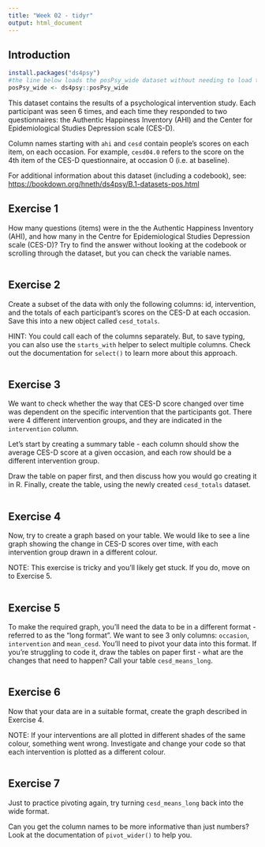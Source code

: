 ```yaml
---
title: "Week 02 - tidyr"
output: html_document
---
```


## Introduction

```r
install.packages("ds4psy")
#the line below loads the posPsy_wide dataset without needing to load the entire ds4psy package
posPsy_wide <- ds4psy::posPsy_wide 
```

This dataset contains the results of a psychological intervention study. Each participant was seen 6 times, and each time they responded to two questionnaires: the Authentic Happiness Inventory (AHI) and the Center for Epidemiological Studies Depression scale (CES-D).

Column names starting with `ahi` and `cesd` contain people's scores on each item, on each occasion. For example, `cesd04.0` refers to the score on the 4th item of the CES-D questionnaire, at occasion 0 (i.e. at baseline).

For additional information about this dataset (including a codebook), see: <https://bookdown.org/hneth/ds4psy/B.1-datasets-pos.html>

## Exercise 1
How many questions (items) were in the the Authentic Happiness Inventory (AHI), and how many in the Centre for Epidemiological Studies Depression scale (CES-D)? Try to find the answer without looking at the codebook or scrolling through the dataset, but you can check the variable names.

```r

```


## Exercise 2
Create a subset of the data with only the following columns: id, intervention, and the totals of each participant's scores on the CES-D at each occasion. Save this into a new object called `cesd_totals`.

HINT: You could call each of the columns separately. But, to save typing, you can also use the `starts_with` helper to select multiple columns. Check out the documentation for `select()` to learn more about this approach. 

```r

```


## Exercise 3
We want to check whether the way that CES-D score changed over time was dependent on the specific intervention that the participants got. There were 4 different intervention groups, and they are indicated in the `intervention` column.

Let's start by creating a summary table - each column should show the average CES-D score at a given occasion, and each row should be a different intervention group. 

Draw the table on paper first, and then discuss how you would go creating it in R. Finally, create the table, using the newly created `cesd_totals` dataset.

```r

```


## Exercise 4
Now, try to create a graph based on your table. We would like to see a line graph showing the change in CES-D scores over time, with each intervention group drawn in a different colour.

NOTE: This exercise is tricky and you'll likely get stuck. If you do, move on to Exercise 5.

```r

```


## Exercise 5
To make the required graph, you'll need the data to be in a different format - referred to as the "long format". We want to see 3 only columns: `occasion`, `intervention` and `mean_cesd`. You'll need to pivot your data into this format. If you're struggling to code it, draw the tables on paper first - what are the changes that need to happen? Call your table `cesd_means_long`.

```r

```


## Exercise 6
Now that your data are in a suitable format, create the graph described in Exercise 4.

NOTE: If your interventions are all plotted in different shades of the same colour, something went wrong. Investigate and change your code so that each intervention is plotted as a different colour. 

```r

```


## Exercise 7
Just to practice pivoting again, try turning `cesd_means_long` back into the wide format. 

Can you get the column names to be more informative than just numbers? Look at the documentation of `pivot_wider()` to help you.

```r

```





